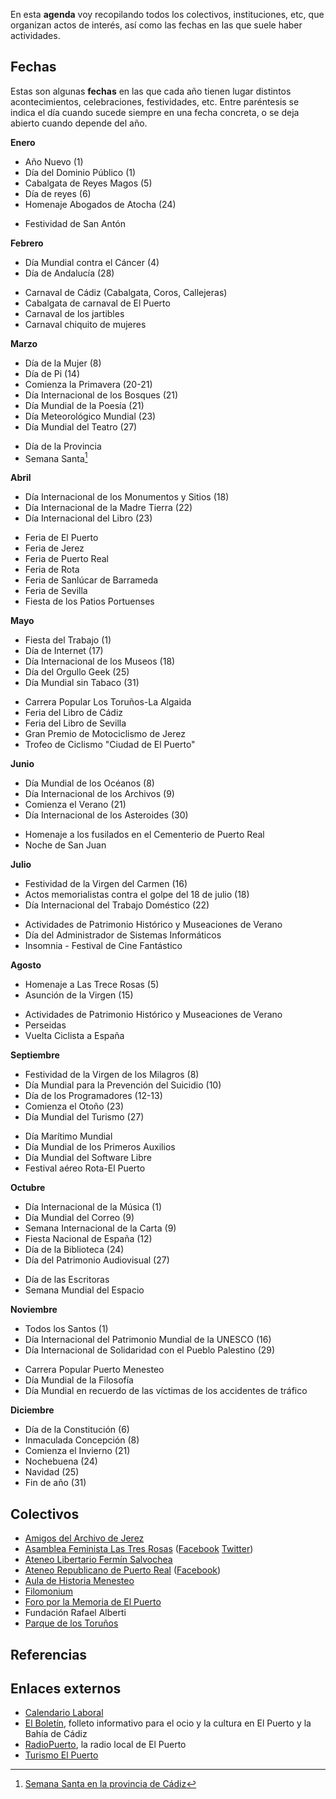 {{header|1=Agenda}}

En esta '''agenda''' voy recopilando todos los colectivos, instituciones, etc, que organizan actos de interés, así como las fechas en las que suele haber actividades.

== Fechas ==

Estas son algunas '''fechas''' en las que cada año tienen lugar distintos acontecimientos, celebraciones, festividades, etc. Entre paréntesis se indica el día cuando sucede siempre en una fecha concreta, o se deja abierto cuando depende del año.

{{div col 3}}

'''Enero'''

* Año Nuevo (1)
* Día del Dominio Público (1)
* Cabalgata de Reyes Magos (5)
* Día de reyes (6)
* Homenaje Abogados de Atocha (24)

* Festividad de San Antón


'''Febrero'''

* Día Mundial contra el Cáncer (4)
* Día de Andalucía (28)

* Carnaval de Cádiz (Cabalgata, Coros, Callejeras)
* Cabalgata de carnaval de El Puerto
* Carnaval de los jartibles
* Carnaval chiquito de mujeres


'''Marzo'''

* Día de la Mujer (8)
* Día de Pi (14)
* Comienza la Primavera (20-21)
* Día Internacional de los Bosques (21)
* Día Mundial de la Poesía (21)
* Día Meteorológico Mundial (23)
* Día Mundial del Teatro (27)

* Día de la Provincia
* Semana Santa<ref>[http://www.guiadecadiz.com/es/agenda/abril/2017/semana-santa-en-provincia-cadiz-2017&localidad=cadiz Semana Santa en la provincia de Cádiz]</ref>


'''Abril'''

* Día Internacional de los Monumentos y Sitios (18)
* Día Internacional de la Madre Tierra (22)
* Día Internacional del Libro (23)

* Feria de El Puerto
* Feria de Jerez
* Feria de Puerto Real
* Feria de Rota
* Feria de Sanlúcar de Barrameda
* Feria de Sevilla
* Fiesta de los Patios Portuenses


'''Mayo'''

* Fiesta del Trabajo (1)
* Día de Internet (17)
* Día Internacional de los Museos (18)
* Día del Orgullo Geek (25)
* Día Mundial sin Tabaco (31)

* Carrera Popular Los Toruños-La Algaida
* Feria del Libro de Cádiz
* Feria del Libro de Sevilla
* Gran Premio de Motociclismo de Jerez
* Trofeo de Ciclismo "Ciudad de El Puerto"


'''Junio'''

* Día Mundial de los Océanos (8)
* Día Internacional de los Archivos (9)
* Comienza el Verano (21)
* Día Internacional de los Asteroides (30)

* Homenaje a los fusilados en el Cementerio de Puerto Real
* Noche de San Juan


'''Julio'''

* Festividad de la Virgen del Carmen (16)
* Actos memorialistas contra el golpe del 18 de julio (18)
* Día Internacional del Trabajo Doméstico (22)

* Actividades de Patrimonio Histórico y Museaciones de Verano
* Día del Administrador de Sistemas Informáticos
* Insomnia - Festival de Cine Fantástico


'''Agosto'''

* Homenaje a Las Trece Rosas (5)
* Asunción de la Virgen (15)

* Actividades de Patrimonio Histórico y Museaciones de Verano
* Perseidas
* Vuelta Ciclista a España


'''Septiembre'''

* Festividad de la Virgen de los Milagros (8)
* Día Mundial para la Prevención del Suicidio (10)
* Día de los Programadores (12-13)
* Comienza el Otoño (23)
* Día Mundial del Turismo (27)

* Día Marítimo Mundial
* Día Mundial de los Primeros Auxilios
* Día Mundial del Software Libre
* Festival aéreo Rota-El Puerto


'''Octubre'''

* Día Internacional de la Música (1)
* Día Mundial del Correo (9)
* Semana Internacional de la Carta (9)
* Fiesta Nacional de España (12)
* Día de la Biblioteca (24)
* Día del Patrimonio Audiovisual (27)

* Día de las Escritoras
* Semana Mundial del Espacio


'''Noviembre'''

* Todos los Santos (1)
* Día Internacional del Patrimonio Mundial de la UNESCO (16)
* Día Internacional de Solidaridad con el Pueblo Palestino (29)

* Carrera Popular Puerto Menesteo
* Día Mundial de la Filosofía
* Día Mundial en recuerdo de las víctimas de los accidentes de tráfico


'''Diciembre'''

* Día de la Constitución (6)
* Inmaculada Concepción (8)
* Comienza el Invierno (21)
* Nochebuena (24)
* Navidad (25)
* Fin de año (31)

{{div col end}}

== Colectivos ==

* [http://amigosarchivojerez.com Amigos del Archivo de Jerez]
* [http://asambleafeministapuerto.blogspot.com.es/ Asamblea Feminista Las Tres Rosas] ([https://www.facebook.com/Asamblea-Feminista-Las-Tres-Rosas-1486329731661400/ Facebook]{{o}} [https://twitter.com/asambleatres Twitter])
* [https://ferminsalvocheaateneo.wordpress.com Ateneo Libertario Fermín Salvochea]
* [http://www.ateneorepublicanopr.org Ateneo Republicano de Puerto Real] ([https://www.facebook.com/pg/Ateneo-Republicano-de-Puerto-Real-378609635495273/ Facebook])
* [http://www.revistadehistoriade-elpuerto.org/menesteo/index.htm Aula de Historia Menesteo]
* [https://filomonium.wordpress.com Filomonium]
* [https://www.facebook.com/memoriaelpuerto Foro por la Memoria de El Puerto]
* Fundación Rafael Alberti
* [http://www.juntadeandalucia.es/avra/parque-torunos/ Parque de los Toruños]

== Referencias ==
{{reflist}}
{{reflist-end}}

== Enlaces externos ==

* [http://www.seg-social.es/Internet_1/Masinformacion/CalendarioLaboral/index.htm Calendario Laboral]
* [https://el-boletin.com/ El Boletín], folleto informativo para el ocio y la cultura en El Puerto y la Bahía de Cádiz
* [http://radiopuerto.fm RadioPuerto], la radio local de El Puerto
* [http://www.turismoelpuerto.com/index.php?art_id=383 Turismo El Puerto]

{{footer}}
